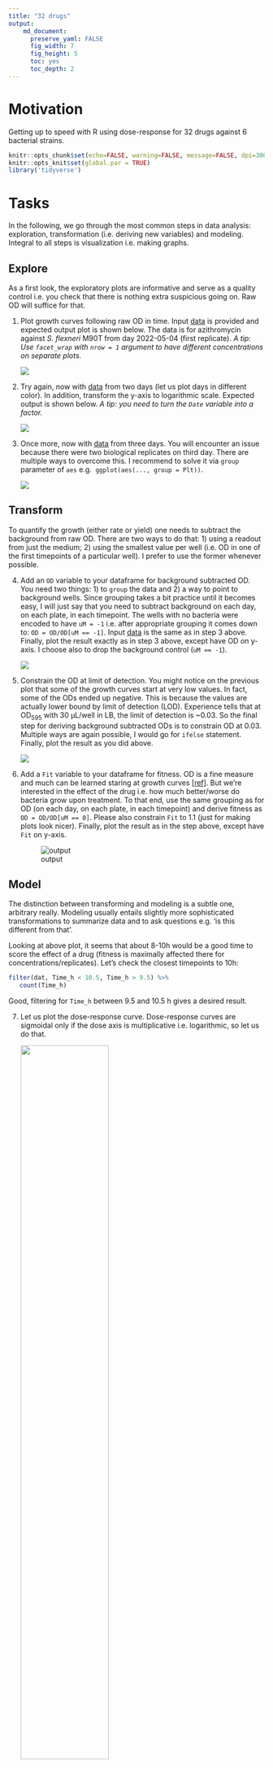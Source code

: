 ```yaml
---
title: "32 drugs"
output: 
    md_document:
      preserve_yaml: FALSE
      fig_width: 7
      fig_height: 5
      toc: yes
      toc_depth: 2
---
```


# Motivation

Getting up to speed with R using dose-response for 32 drugs against 6
bacterial strains.


```r
knitr::opts_chunk$set(echo=FALSE, warning=FALSE, message=FALSE, dpi=300)
knitr::opts_knit$set(global.par = TRUE)
library('tidyverse')
```


# Tasks

In the following, we go through the most common steps in data analysis:
exploration, transformation (i.e. deriving new variables) and modeling.
Integral to all steps is visualization i.e. making graphs. 

## Explore

As a first look, the exploratory plots are informative and serve as a quality
control i.e. you check that there is nothing extra suspicious going on. Raw OD will suffice for that.

1. Plot growth curves following raw OD in time. Input
   [data](doc/tasks/01_dat.csv) is provided and expected output plot is shown below. The data is for azithromycin against _S. flexneri_ M90T
   from day 2022-05-04 (first replicate). _A tip: Use `facet_wrap` with `nrow = 1` argument to have different concentrations on separate plots._

   ![](doc/tasks/01_out.png)

2. Try again, now with [data](doc/tasks/02_dat.csv) from two days (let us plot
   days in different color). In addition, transform the y-axis to logarithmic
   scale. Expected output is shown below. _A tip: you need to turn
   the `Date` variable into a factor._

   ![](doc/tasks/02_out.png)

3. Once more, now with [data](doc/tasks/03_dat.csv) from three days. You will
   encounter an issue because there were two biological replicates on third
   day. There are multiple ways to overcome this. I recommend to
   solve it via `group` parameter of `aes` e.g. 
   `ggplot(aes(..., group = Plt))`.

   ![](doc/tasks/03_out.png)

## Transform

To quantify the growth (either rate or yield) one needs to subtract the
background from raw OD. There are two ways to do that: 1) using a readout from
just the medium; 2) using the smallest value per well (i.e. OD in one of the
first timepoints of a particular well). I prefer to use the former whenever
possible.

4. Add an `OD` variable to your dataframe for background subtracted OD. You
   need two things: 1) to `group` the data and 2) a way to point to background
   wells. Since grouping takes a bit practice until it becomes easy, I will
   just say that you need to subtract background on each day, on each plate,
   in each timepoint. The wells with no bacteria were encoded to have `uM = -1` i.e. after appropriate grouping it comes down to: `OD = OD/OD[uM == -1]`. Input [data](doc/tasks/03_dat.csv) is the same as in step 3 above.
   Finally, plot the result exactly as in step 3 above, except have OD on y-axis. I choose also to drop the background control (`uM == -1`).

   ![](doc/tasks/04_out.png)

5. Constrain the OD at limit of detection. You might notice on the
   previous plot that some of the growth curves start at very low values. In
   fact, some of the ODs ended up negative. This is because the values are
   actually lower bound by limit of detection (LOD). Experience tells that at
   OD~595~ with 30 µL/well in LB, the limit of detection is ~0.03. So the
   final step for deriving background subtracted ODs is to constrain OD at
   0.03. Multiple ways are again possible, I would go for `ifelse` statement.
   Finally, plot the result as you did above.

   ![](doc/tasks/05_out.png)

6. Add a `Fit` variable to your dataframe for fitness. OD is a fine measure and much can be learned staring at growth curves [[ref](https://www.annualreviews.org/doi/abs/10.1146/annurev.mi.03.100149.002103)].
   But we're interested in the effect of the drug i.e. how much
   better/worse do bacteria grow upon treatment. To that end, use the same
   grouping as for OD (on each day, on each plate, in each timepoint) and
   derive fitness as `OD = OD/OD[uM == 0]`. Please also  constrain `Fit` to
   1.1 (just for making plots look nicer). Finally, plot the result as in the
   step above, except have `Fit` on y-axis.

   ![output](doc/tasks/06_out.png) 


## Model

The distinction between transforming and modeling is a subtle one, arbitrary
really. Modeling usually entails slightly more sophisticated transformations
to summarize data and to ask questions e.g. 'is this different from that'.

Looking at above plot, it seems that about 8-10h would be a good time to
score the effect of a drug (fitness is maximally affected there for
concentrations/replicates). Let's check the closest timepoints to 10h:
 
```r
filter(dat, Time_h < 10.5, Time_h > 9.5) %>%
   count(Time_h)
```

Good, filtering for `Time_h` between 9.5 and 10.5 h gives a desired result.

7. Let us plot the dose-response curve. Dose-response curves are sigmoidal only
   if the dose axis is multiplicative i.e. logarithmic, so let us do that.
    
   ![](doc/tasks/07_out.png){width=60%}
